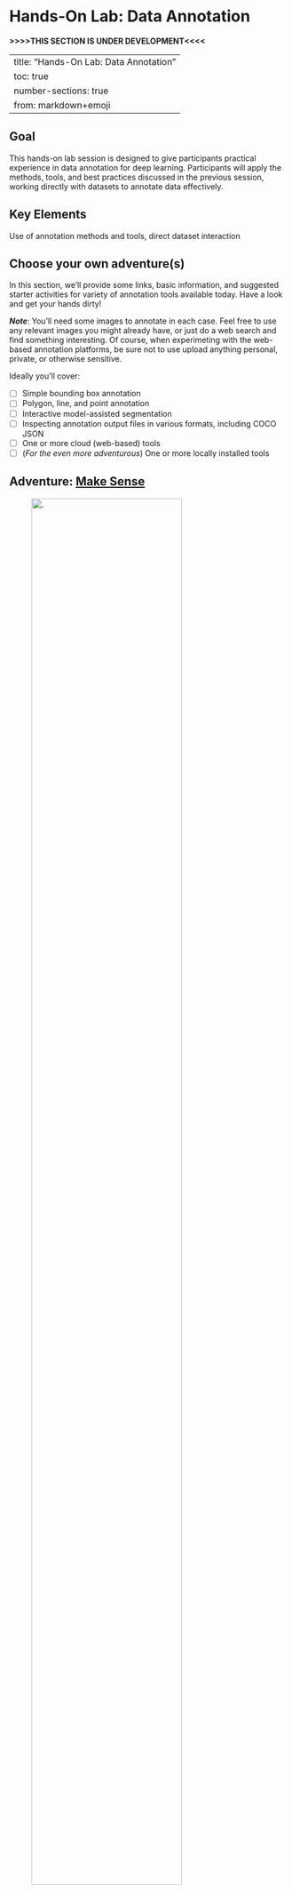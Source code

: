 # Hands-On Lab: Data Annotation

**>>>>THIS SECTION IS UNDER DEVELOPMENT<<<<**

---
title: "Hands-On Lab: Data Annotation"
toc: true
number-sections: true
from: markdown+emoji
---

## Goal {.unnumbered}
This hands-on lab session is designed to give participants practical experience in data annotation for deep learning. Participants will apply the methods, tools, and best practices discussed in the previous session, working directly with datasets to annotate data effectively.

## Key Elements {.unnumbered}
Use of annotation methods and tools, direct dataset interaction

## Choose your own adventure(s) {.unnumbered}

In this section, we'll provide some links, basic information, and suggested starter activities for variety of annotation tools available today. Have a look and get your hands dirty!

_**Note**_: You'll need some images to annotate in each case. Feel free to use any relevant images you might already have, or just do a web search and find something interesting. Of course, when experimeting with the web-based annotation platforms, be sure not to use upload anything personal, private, or otherwise sensitive.

Ideally you'll cover:

- [ ] Simple bounding box annotation
- [ ] Polygon, line, and point annotation
- [ ] Interactive model-assisted segmentation
- [ ] Inspecting annotation output files in various formats, including COCO JSON
- [ ] One or more cloud (web-based) tools
- [ ] (_For the even more adventurous_) One or more locally installed tools

## Adventure: [Make Sense](https://www.makesense.ai/)
![.](/images/data-annotation/tool-makesense.jpg){.lightbox width=80%}

- MakeSense.ai is a simple, single-user, browser-based image annotation app
- Supports annotation via bounding boxes, poylgons, points, and lines
- Upload one or more images, apply/edit annotations, then export annotations
- Offers model-based semi-automated annotation with an accept/reject interface
- If you prefer, you can also grab the [source code](https://github.com/SkalskiP/make-sense) and run it locally using npm or Docker

**Things to try**

- [ ] Upload one or more images
- [ ] Play around with manually creating various annotations of various classes. What is the experience?
- [ ] Use Actions to edit label names, colors, etc
- [ ] Use Actions to export annotations. What formats are offered?
- [ ] Try exporting polygon annotations in both VGG and COCO format. How do they compare?
- [ ] Use Actions to run the COCO SSD model locally to suggest boxes. How well does it work?

## Adventure: [Roboflow](https://app.roboflow.com/)
![.](/images/data-annotation/tool-roboflow.jpg){.lightbox width=60%}

- Roboflow offers a cloud-hosted, web-based platform for computer vision, including tooling for data annotation along with model training and deployment
- They offer a limited free tier, which does not offer any privacy (project and images are automatically public)
- Nice interface for doing annotations, managing artifacts, managing team

**Things to try**

- [ ] Create an account and test project
- [ ] Upload one or more images
- [ ] Go to the Annotate interface and experiment with different annotation types. How easy is it to create, edit, and delete annotations?
- [ ] Use the Smart Polygon tool to create polygons by clicking on an object, then refining by adding more clicks inside and outside the object. What is the experience like? Does this speed up your annotations?
- [ ] Go back to the main **Annotate** menu and note how it is organized to support a coherent, team-based annotation workflow. Check out their [collaboration documentation](https://docs.roboflow.com/annotate/team-collaboration). Imagine how you might use this for a multi-person project.

## Adventure: [CVAT](https://www.cvat.ai/)
![.](/images/data-annotation/tool-cvat.jpg){.lightbox width=60%}

- CVAT can be used as a [desktop application](https://github.com/cvat-ai/cvat) that you [install & run](https://docs.cvat.ai/docs/administration/basics/installation/) on your own local computer or server.
- However, for today, consider creating your own (free) account for annotating using their [hosted platform](https://app.cvat.ai/auth/login)
- The V7 [cvat guide](https://www.v7labs.com/blog/cvat-guide) might be helpful

**Things to try**

- [ ] Create a free account
- [ ] Log in and create a test Project. At this stage, you'll need to define at least one relevant label under the Constructor tab (you can edit these later)
- [ ] Create a Task (i.e., a collection of images to annotate) under your Project, and upload one or more images.
- [ ] Start an annotation Job within the task. What do think of the interface? Is the documentation helpful?
- [ ] Using the menu bar on the left, try creating box, polygon, line, and point annotations. _Note_: Click the **Shape** button to start each annotation. How is the experience?
- [ ] Also try creating a 3D cuboid annotation. Figure out how to resize and orient the cube. What do you think?
- [ ] Lastly, try doing brush-based segmentations.
- [ ] After doing some annotations, go to Jobs, use the 3-dots selector on your job to open the action menu, and export annotations in a couple different formats. How do they compare?
- [ ] As a another Jobs action, you can do click on **View analytics** and run a performance report.

## Adventure: [Zooniverse](https://www.zooniverse.org)
![.](/images/data-annotation/tool-zooniverse.jpg){.lightbox width=60%}

Zooniverse is a cool community crowdsourcing platform on the web, for data annotation and digitization.

**Things to try**

- [ ] Check out the [Penguin Watch](https://www.zooniverse.org/projects/penguintom79/penguin-watch) project.
  - [ ] Visit the **About**, **Talk**, and **Collect** pages. Imagine how you might set up your own project to encourage and support a crowdsourced annotation community
  - [ ] Visit the **Classify** page, go through the Tutorial, and then see how the Task works.
- [ ] Also check out the [Arctic Bears](https://www.zooniverse.org/projects/douglas-clark/the-arctic-bears-project) image classification and interpretation project
- [ ] Feel free to search the site for other projects

## Adventure: [Segment-Geospatial](https://samgeo.gishub.org/) (samgeo)

This is an open source tool that you can either install locally or run in JupyterLab (or Google colab).

First check out the online [Segment Anything Model (SAM) demo](https://segment-anything.com/demo). SAM was developed by Meta AI. It is trained as a generalized segmentation model that is able to segment (but not label) arbitrary objects in an image. It is designed as a _promptable_ tool, which means a user can provide initial point(s) or box(es) that roughly localize an object within an image, and SAM will try to fully segment that object. Alternatively, it can automatically segment an entier image, effectively by self-promtping with a complete grid of points, and then intelligently merging the corresponding segments.

Today, SAM is used by numerous image annotation tools to provide interactive, AI-assisted segmentation capabilities.

One such tool is the [segment-geospatial](https://samgeo.gishub.org/) Python package, which provides some base functionality for applying SAM to geospatial data, either programatically or interactively.

- `sudo apt install libgdal-dev gdal-bin`
- My copy of the [Google Colab notebook](https://drive.google.com/drive/folders/1Q2_nxS8Wwk2m_ouubQ1XRyrtvBhJ5kuw) (related to [this workshop](https://samgeo.gishub.org/workshops/cn_workshop/))

Note that in addition to using segment-geospatial directly using Python in a notebook or other environment, you can also play with SAM-assisted segmentation in [QGIS](https://github.com/BjornNyberg/Geometric-Attributes-Toolbox/wiki/User-Guide#segment-anything-model) and [ArcGIS](https://www.arcgis.com/home/item.html?id=9b67b441f29f4ce6810979f5f0667ebe).

## Adventure: [Label Studio](https://labelstud.io/guide/labeling)

- Multi-type data labeling and annotation tool with standardized output format
- Works on various data types (text, image, audio)
- Has both [open source option](https://github.com/HumanSignal/label-studio) and [paid cloud service](https://humansignal.com/goenterprise/)
- See online [playground](https://labelstud.io/playground/)

## Adventure: [IRIS](https://github.com/ESA-PhiLab/iris) (Intelligently Reinforced Image Segmentation)
![.](/images/data-annotation/tool-iris.jpg){.lightbox width=60%}

- Tool for manual image segmentation of satellite imagery (or images in general).
- _Semi-automated annotation for image segmentation_
- See [YouTube video](https://www.youtube.com/watch?v=ERJA2-fTW6k) with the main creator Alistar Francis
- Main premise:
  - In each image, there is a lot of correlation between the pixels
  - In one scene, might only be a few types of pixels
- Runs as a JS application on the frontend with Python in the backend
- Designed to accelerate the creation of ML training datasets for Earth Observation.
- Flask app which can be run locally
- Support by AI (gradient boosted decision tree) when doing image segmentation
- Multiple and configurable views for multispectral imagery
- Simple setup with pip and one configuration file
- Platform independent app (runs on Linux, Windows and Mac OS)
- Multi-user support: work in a team on your dataset and merge the results

## Other things to try
- [VGG Image Annotator (VIA)](https://www.robots.ox.ac.uk/~vgg/software/via/)
  - Try local installation?
- [SAM demo](https://segment-anything.com/demo#) for understanding how this can be used for interactive segmentation
  - two-polar-bears.jpg
